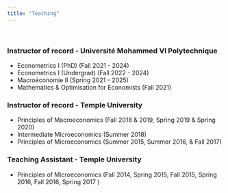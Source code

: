 ```yaml
---
title: "Teaching"
---
```

<br>

### Instructor of record - Université Mohammed VI Polytechnique

* Econometrics I (PhD) (Fall 2021 - 2024)
* Econometrics I (Undergrad) (Fall 2022 - 2024)
* Macroéconomie II (Spring 2021 - 2025)
* Mathematics & Optimisation for Economists (Fall 2021)

### Instructor of record - Temple University

* Principles of Macroeconomics (Fall 2018 & 2019, Spring 2019 & Spring 2020)
* Intermediate Microeconomics (Summer 2018)
* Principles of Microeconomics (Summer 2015, Summer 2016, & Fall 2017)

### Teaching Assistant - Temple University

* Principles of Microeconomics (Fall 2014, Spring 2015, Fall 2015, Spring 2016, Fall 2016, Spring 2017 )
